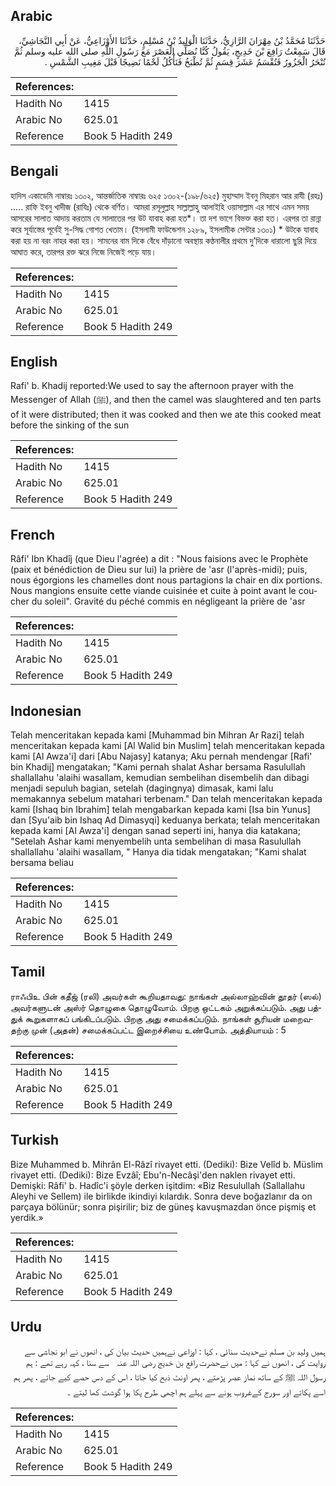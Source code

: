 ## Arabic


<div dir="rtl" lang="ar" style={{fontSize:'larger',backgroundColor:'#f8f9fa',padding:20}}>
حَدَّثَنَا مُحَمَّدُ بْنُ مِهْرَانَ الرَّازِيُّ، حَدَّثَنَا الْوَلِيدُ بْنُ مُسْلِمٍ، حَدَّثَنَا الأَوْزَاعِيُّ، عَنْ أَبِي النَّجَاشِيِّ، قَالَ سَمِعْتُ رَافِعَ بْنَ خَدِيجٍ، يَقُولُ كُنَّا نُصَلِّي الْعَصْرَ مَعَ رَسُولِ اللَّهِ صلى الله عليه وسلم ثُمَّ تُنْحَرُ الْجَزُورُ فَتُقْسَمُ عَشَرَ قِسَمٍ ثُمَّ تُطْبَخُ فَنَأْكُلُ لَحْمًا نَضِيجًا قَبْلَ مَغِيبِ الشَّمْسِ ‏.‏
</div>
<div style={{backgroundColor:'#f8f9fa',padding:20, marginBottom: 10}}><table> <thead> <tr> <th>References:</th> <th></th> </tr> </thead> <tbody><tr><td>Hadith No</td><td>1415</td></tr><tr><td>Arabic No</td><td>625.01</td></tr><tr><td>Reference</td><td>Book 5 Hadith 249</td></tr></tbody></table></div>

## Bengali


<div dir="ltr" lang="bn" style={{fontSize:'larger',backgroundColor:'#f8f9fa',padding:20}}>
হাদিস একাডেমি নাম্বারঃ ১৩০২, আন্তর্জাতিক নাম্বারঃ ৬২৫ ১৩০২-(১৯৮/৬২৫) মুহাম্মাদ ইবনু মিহরান আর রাযী (রহঃ) ..... রাফি ইবনু খাদীজ (রাযিঃ) থেকে বর্ণিত। আমরা রসূলুল্লাহ সাল্লাল্লাহু আলাইহি ওয়াসাল্লাম এর সাথে এমন সময় আসরের সালাত আদায় করতাম যে সালাতের পর উট যাবাহ করা হত*। তা দশ ভাগে বিভক্ত করা হত। এরপর তা রান্না করে সূর্যাস্তের পূর্বেই সু-সিদ্ধ গোশত খেতাম। (ইসলামী ফাউন্ডেশন ১২৮৯, ইসলামীক সেন্টার ১৩০১) * উটকে যাবাহ করা হয় না বরং নাহর করা হয়। সামনের বাম দিকে বেঁধে দাঁড়ানো অবস্থায় কণ্ঠনালীর প্রথমে দু’দিকে ধারালো ছুরি দিয়ে আঘাত করে, তারপর রক্ত ঝরে নিজে নিজেই পড়ে যায়।
</div>
<div style={{backgroundColor:'#f8f9fa',padding:20, marginBottom: 10}}><table> <thead> <tr> <th>References:</th> <th></th> </tr> </thead> <tbody><tr><td>Hadith No</td><td>1415</td></tr><tr><td>Arabic No</td><td>625.01</td></tr><tr><td>Reference</td><td>Book 5 Hadith 249</td></tr></tbody></table></div>

## English


<div dir="ltr" lang="en" style={{fontSize:'larger',backgroundColor:'#f8f9fa',padding:20}}>
Rafi' b. Khadij reported:We used to say the afternoon prayer with the Messenger of Allah (ﷺ), and then the camel was slaughtered and ten parts of it were distributed; then it was cooked and then we ate this cooked meat before the sinking of the sun
</div>
<div style={{backgroundColor:'#f8f9fa',padding:20, marginBottom: 10}}><table> <thead> <tr> <th>References:</th> <th></th> </tr> </thead> <tbody><tr><td>Hadith No</td><td>1415</td></tr><tr><td>Arabic No</td><td>625.01</td></tr><tr><td>Reference</td><td>Book 5 Hadith 249</td></tr></tbody></table></div>

## French


<div dir="ltr" lang="fr" style={{fontSize:'larger',backgroundColor:'#f8f9fa',padding:20}}>
Râfi' Ibn Khadîj (que Dieu l'agrée) a dit : "Nous faisions avec le Prophète (paix et bénédiction de Dieu sur lui) la prière de 'asr (l'après-midi); puis, nous égorgions les chamelles dont nous partagions la chair en dix portions. Nous mangions ensuite cette viande cuisinée et cuite à point avant le coucher du soleil". Gravité du péché commis en négligeant la prière de 'asr
</div>
<div style={{backgroundColor:'#f8f9fa',padding:20, marginBottom: 10}}><table> <thead> <tr> <th>References:</th> <th></th> </tr> </thead> <tbody><tr><td>Hadith No</td><td>1415</td></tr><tr><td>Arabic No</td><td>625.01</td></tr><tr><td>Reference</td><td>Book 5 Hadith 249</td></tr></tbody></table></div>

## Indonesian


<div dir="ltr" lang="id" style={{fontSize:'larger',backgroundColor:'#f8f9fa',padding:20}}>
Telah menceritakan kepada kami [Muhammad bin Mihran Ar Razi] telah menceritakan kepada kami [Al Walid bin Muslim] telah menceritakan kepada kami [Al Awza'i] dari [Abu Najasy] katanya; Aku pernah mendengar [Rafi' bin Khadij] mengatakan; "Kami pernah shalat Ashar bersama Rasulullah shallallahu 'alaihi wasallam, kemudian sembelihan disembelih dan dibagi menjadi sepuluh bagian, setelah (dagingnya) dimasak, kami lalu memakannya sebelum matahari terbenam." Dan telah menceritakan kepada kami [Ishaq bin Ibrahim] telah mengabarkan kepada kami [Isa bin Yunus] dan [Syu'aib bin Ishaq Ad Dimasyqi] keduanya berkata; telah menceritakan kepada kami [Al Awza'i] dengan sanad seperti ini, hanya dia katakana; "Setelah Ashar kami menyembelih unta sembelihan di masa Rasulullah shallallahu 'alaihi wasallam, " Hanya dia tidak mengatakan; "Kami shalat bersama beliau
</div>
<div style={{backgroundColor:'#f8f9fa',padding:20, marginBottom: 10}}><table> <thead> <tr> <th>References:</th> <th></th> </tr> </thead> <tbody><tr><td>Hadith No</td><td>1415</td></tr><tr><td>Arabic No</td><td>625.01</td></tr><tr><td>Reference</td><td>Book 5 Hadith 249</td></tr></tbody></table></div>

## Tamil


<div dir="ltr" lang="ta" style={{fontSize:'larger',backgroundColor:'#f8f9fa',padding:20}}>
ராஃபிஉ பின் கதீஜ் (ரலி) அவர்கள் கூறியதாவது: நாங்கள் அல்லாஹ்வின் தூதர் (ஸல்) அவர்களுடன் அஸ்ர் தொழுகை தொழுவோம். பிறகு ஒட்டகம் அறுக்கப்படும். அது பத்துக் கூறுகளாகப் பங்கிடப்படும். பிறகு அது சமைக்கப்படும். நாங்கள் சூரியன் மறைவதற்கு முன் (அதன்) சமைக்கப்பட்ட இறைச்சியை உண்போம். அத்தியாயம் : 5
</div>
<div style={{backgroundColor:'#f8f9fa',padding:20, marginBottom: 10}}><table> <thead> <tr> <th>References:</th> <th></th> </tr> </thead> <tbody><tr><td>Hadith No</td><td>1415</td></tr><tr><td>Arabic No</td><td>625.01</td></tr><tr><td>Reference</td><td>Book 5 Hadith 249</td></tr></tbody></table></div>

## Turkish


<div dir="ltr" lang="tr" style={{fontSize:'larger',backgroundColor:'#f8f9fa',padding:20}}>
Bize Muhammed b. Mihrân El-Râzî rivayet etti. (Dediki): Bize Velîd b. Müslim rivayet etti. (Dediki): Bize Evzâî; Ebu'n-Necâşi'den naklen rivayet etti. Demişki: Râfi' b. Hadîc'i şöyle derken işitdim: «Biz Resulullah (Sallallahu Aleyhi ve Sellem) ile birlikde ikindiyi kılardık. Sonra deve boğazlanır da on parçaya bölünür; sonra pişirilir; biz de güneş kavuşmazdan önce pişmiş et yerdik.»
</div>
<div style={{backgroundColor:'#f8f9fa',padding:20, marginBottom: 10}}><table> <thead> <tr> <th>References:</th> <th></th> </tr> </thead> <tbody><tr><td>Hadith No</td><td>1415</td></tr><tr><td>Arabic No</td><td>625.01</td></tr><tr><td>Reference</td><td>Book 5 Hadith 249</td></tr></tbody></table></div>

## Urdu


<div dir="rtl" lang="ur" style={{fontSize:'larger',backgroundColor:'#f8f9fa',padding:20}}>
ہمیں ولید بن مسلم نےحدیث سنائی ، کہا : اوزاعی نےہمیں حدیث بیان کی ، انھوں نے ابو نجاشی سے روایت کی ، انھوں نے کہا : میں نےحضرت رافع بن خدیج ‌رضی ‌اللہ ‌عنہ ‌ ‌ سے سنا ، کہہ رہے تھے : ہم رسول اللہ ﷺ کے ساتھ نماز عصر پڑھتے ، پھر اونٹ ذبح کیا جاتا ، اس کے دس حصے کیے جاتے ، پھر ہم اسے پکاتے اور سورج کےغروب ہونے سے پہلے ہم اچھی طرح پکا ہوا گوشت کھا لیتے ۔
</div>
<div style={{backgroundColor:'#f8f9fa',padding:20, marginBottom: 10}}><table> <thead> <tr> <th>References:</th> <th></th> </tr> </thead> <tbody><tr><td>Hadith No</td><td>1415</td></tr><tr><td>Arabic No</td><td>625.01</td></tr><tr><td>Reference</td><td>Book 5 Hadith 249</td></tr></tbody></table></div>